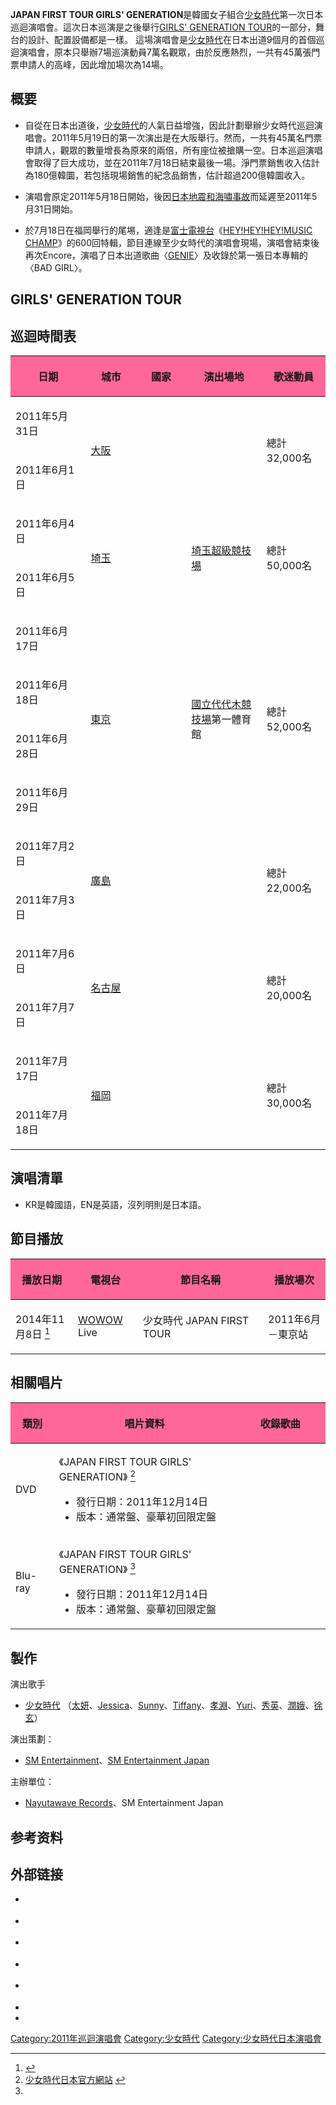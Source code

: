 {{Infobox concert tour
| concert_tour_name     = 少女時代第一次日本巡迴演唱會<br>JAPAN FIRST TOUR<br>GIRLS' GENERATION 
| image                 = 
| image_caption         = 
| artist                = [[少女時代|少女時代]]
| location              = {{JPN}} 14
| album                 = 《[[Girls'_Generation_(日本專輯)|GIRLS' GENERATION]]》
| start_date            = 2011年5月31日
| end_date              = 2011年7月18日
| number_of_legs        = 1
| number_of_shows       = 14
| last_tour             = [[Girls'_Generation_The_1st_Asia_Tour_-_Into_The_New_World|Girls' Generation The 1st Asia Tour - Into The New World]] <br /> (2009-2010)
| this_tour             = '''JAPAN FIRST TOUR GIRLS' GENERATION''' <br /> (2011)
| next_tour             = [[GIRLS'_GENERATION_TOUR|GIRLS' GENERATION TOUR]] <br /> (2011-2012)
}}

'''JAPAN FIRST TOUR GIRLS' GENERATION'''是韓國女子組合[[少女時代|少女時代]]第一次日本巡迴演唱會。這次日本巡演是之後舉行[[GIRLS'_GENERATION_TOUR|GIRLS' GENERATION TOUR]]的一部分，舞台的設計、配置設備都是一樣。 這場演唱會是[[少女時代|少女時代]]在日本出道9個月的首個巡迴演唱會，原本只舉辦7場巡演動員7萬名觀眾，由於反應熱烈，一共有45萬張門票申請人的高峰，因此增加場次為14場。

== 概要 ==
* 自從在日本出道後，[[少女時代|少女時代]]的人氣日益增強，因此計劃舉辦少女時代巡迴演唱會。2011年5月19日的第一次演出是在大阪舉行。然而，一共有45萬名門票申請人，觀眾的數量增長為原來的兩倍，所有座位被搶購一空。日本巡迴演唱會取得了巨大成功，並在2011年7月18日結束最後一場。淨門票銷售收入估計為180億韓圜，若包括現場銷售的紀念品銷售，估計超過200億韓圜收入。

* 演唱會原定2011年5月18日開始，後因[[2011年日本東北地方太平洋近海地震|日本地震和海嘯事故]]而延遲至2011年5月31日開始。

* 於7月18日在福岡舉行的尾埸，適逢是[[富士電視台|富士電視台]]《[[HEY!HEY!HEY!MUSIC_CHAMP|HEY!HEY!HEY!MUSIC CHAMP]]》的600回特輯，節目連線至少女時代的演唱會現場，演唱會結束後再次Encore，演唱了日本出道歌曲〈[[Genie_(單曲)|GENIE]]〉及收錄於第一張日本專輯的〈BAD GIRL〉。

== GIRLS' GENERATION TOUR ==
{{參見|GIRLS' GENERATION TOUR}}

== 巡迴時間表 ==
{| class=wikitable style=text-align:center width=70%
! style="background:#FF6699; width:15%"| 日期
! style="background:#FF6699; width:10%"| 城市
! style="background:#FF6699; width:10%"| 國家
! style="background:#FF6699; width:15%"| 演出場地
! style="background:#FF6699; width:10%"| 歌迷動員
|- 
| 2011年5月31日
|rowspan=2| [[大阪市|大阪]]
|rowspan=14| {{JPN}}
|rowspan=2| {{link-ja|大阪城劇場|大阪城ホール}}
|rowspan=2| 總計32,000名
|-
| 2011年6月1日 
|-
| 2011年6月4日
|rowspan=2| [[埼玉縣|埼玉]]
|rowspan=2| [[埼玉超級競技場|埼玉超級競技場]]
|rowspan=2| 總計50,000名
|-
| 2011年6月5日 
|-
| 2011年6月17日
|rowspan=4| [[東京|東京]]
|rowspan=4| [[國立代代木競技場|國立代代木競技場]]第一體育館
|rowspan=4| 總計52,000名
|-
| 2011年6月18日
|-
| 2011年6月28日
|-
| 2011年6月29日
|-
| 2011年7月2日
|rowspan=2| [[廣島|廣島]]
|rowspan=2| {{link-ja|廣島綠色競技場|広島県立総合体育館}}
|rowspan=2| 總計22,000名
|-
| 2011年7月3日
|-
| 2011年7月6日
|rowspan=2| [[名古屋|名古屋]]
|rowspan=2| {{link-ja|名古屋市綜合體育館|名古屋市総合体育館}}
|rowspan=2| 總計20,000名
|-
| 2011年7月7日
|-
| 2011年7月17日
|rowspan=2| [[福岡|福岡]]
|rowspan=2| {{link-ja|福岡海洋展覽中心|マリンメッセ福岡}}
|rowspan=2| 總計30,000名
|-
| 2011年7月18日
|}

== 演唱清單 ==
* KR是韓國語，EN是英語，沒列明則是日本語。
{{hidden
| headercss = background: #FF6699; font-size: 100%; width: 65%;
| contentcss = text-align: left; font-size: 100%; width: 65%;
| header = 歌單
| content =
; VCR #1：Opening
* [[Genie_(單曲)|GENIE]]
* you-aholic
* [[Mr._Taxi/Run_Devil_Run|MR.TAXI]]
* I'm In Love With THE HERO
* Let It Rain
; Mnet：自我介紹
* Snowy Wish <small>(KR)</small>
* Etude <small>(KR)</small>
* Kissing You_Rearranged <small>(KR)</small>
* [[Oh!_(專輯)|Oh!]]_House Ver. <small>(KR)</small>
; VCR #2
※ [[金孝淵|孝淵]] Solo - Don't Stop The Music <ref>原唱者：[[Rihanna|Rihanna]]</ref> <small>(EN)</small> ※<br/>
※ [[鄭秀妍|Jessica]] Solo - Almost <ref>原唱者：{{link-en|Tamia|Tamia}}</ref> <small>(EN)</small> ※<br/>
※ [[李順圭|Sunny]] Solo - Three <ref>原唱者：[[Britney_Spears|Britney Spears]]</ref> <small>(EN)</small> ※ 
* Lady Marmalade <ref>原唱者：{{link-en|LaBelle|LaBelle}}</ref> （[[太妍|太妍]]、[[黃美英|Tiffany]]） <small>(EN)</small>
; VCR #3
* THE GREAT ESCAPE
* BAD GIRL
; VCR #4
※ [[太妍|太妍]] Solo - Devil's cry (Run Devil Run Intro) <small>(KR)</small> ※
* [[Mr._Taxi/Run_Devil_Run|Run Devil Run]]
* Beautiful Stranger
* Hoot_Rock Ver.
; VCR #5
※ [[權俞利|Yuri]] Solo - If <ref>原唱者：[[Janet_Jackson|Janet Jackson]]</ref> <small>(EN)</small> ※<br/>
※ [[秀英_(少女时代)|秀英]] Solo - Sway <ref>原唱者：[[Pussy_Cat_Dolls|Pussy Cat Dolls]]</ref> <small>(EN)</small> ※<br/>
※ [[徐玄|徐玄]] Solo - Stuff Like That There <ref>原唱者：[[Kelly_Clarkson|Kelly Clarkson]]</ref> <small>(EN)</small> ※<br/>
※ [[潤娥|潤娥]] Solo - 4 Minutes <ref>原唱者：[[Madonna|Madonna]]</ref> <small>(EN)</small> ※
; VCR #6
* [[Danny_Boy|Danny Boy]] <ref>原唱者：{{link-en|Elsie Griffin|Elsie Griffin}}</ref> （[[太妍|太妍]]、[[鄭秀妍|Jessica]]、[[李順圭|Sunny]]、[[黃美英|Tiffany]]、[[徐玄|徐玄]]）
* Complete <small>(KR)</small>
; Encore #1
* 童話 (My Child) <small>(KR)</small>
; VCR #7
* 冷麵 (冷卻你的臉) <ref>原唱者：[[朴明秀|朴明秀]]、[[鄭秀妍|Jessica]]－《[[無限挑戰|無限挑戰]][[奧林匹克歌謠祭|奧林匹克歌謠祭]]》</ref> <small>(KR)</small>
* HaHaHa Song <small>(KR)</small>
* [[Gee_(單曲)|Gee]]
* BORN TO BE A LADY
; Encore #2
* [[閃亮新世界|閃亮新世界]] (Into The New World) <small>(KR)</small>
* 加油! (Way To Go) <small>(KR)</small>
* [[少女時代_(專輯)|Baby Baby]] <small>(KR)</small>
; Mnet
* It's Fantastic_All Members Ver. <ref>原唱者：[[鄭秀妍|Jessica]]、[[黃美英|Tiffany]]、[[徐玄|徐玄]]</ref>
; Special Encore (只限7月18日尾場)
* [[Genie_(單曲)|GENIE]]
* BAD GIRL
}}

== 節目播放 ==
{| class=wikitable style=text-align:center width=70%
! style="background:#FF6699; width:15%"| 播放日期
! style="background:#FF6699; width:10%"| 電視台
! style="background:#FF6699; width:30%"| 節目名稱
! style="background:#FF6699; width:15%"| 播放場次
|-
| 2014年11月8日 <ref>{{cite web |language=ja |url=http://www.wowow.co.jp/music/gg/ |title=少女時代 JAPAN TOUR 一挙放送! |publisher=[[WOWOW|WOWOW]] |date=2014-11-08 |accessdate=2014-11-07 |archive-date=2014-11-01 |archive-url=https://web.archive.org/web/20141101013128/http://www.wowow.co.jp/music/gg/ |dead-url=no }}</ref> || [[WOWOW|WOWOW]] Live || 少女時代 JAPAN FIRST TOUR || 2011年6月－東京站
|}

== 相關唱片 ==
{|class=wikitable width=70%
! style="background:#FF6699" width="75px"| 類別
! style="background:#FF6699" width="450px"| 唱片資料
! style="background:#FF6699" width="250px"| 收錄歌曲
|-
! DVD
| 《JAPAN FIRST TOUR GIRLS' GENERATION》 <ref name="dvd">[http://www.girls-generation.jp/TheBEST_Discography/#JFT1 少女時代日本官方網站] {{Wayback|url=http://www.girls-generation.jp/TheBEST_Discography/#JFT1 |date=20141108133317 }} {{ja}}</ref>
* 發行日期：2011年12月14日
* 版本：通常盤、豪華初回限定盤
|rowspan=2 style="font-size: 85%;"|
{{hidden|曲目|
# '''Opening VCR'''
# GENIE 
# you-aholic 
# MR.TAXI 
# I'm In Love With The HERO 
# '''VCR'''
# Let It Rain
# '''Ment'''
# Sonwy Wish
# ETUDE 
# Kissing You
# Oh!
# '''VCR'''
# The Great Escape
# '''VCR'''
# Bad Girl 
# '''VCR'''
# Devil's cry
# Run Devil Run
# Beautiful Stranger
# HOOT_Rock Ver.
# Complete
# My Child
# '''VCR'''
# Ice Boy
# HaHaHa Song
# Gee
# '''Ment'''
# BORN TO BE A LADY
# Into The New World
# Way To Go
# '''Ment'''
# It's Fantastic!_All Member Ver. }}
|-
! Blu-ray
| 《JAPAN FIRST TOUR GIRLS' GENERATION》 <ref name="dvd" />
* 發行日期：2011年12月14日
* 版本：通常盤、豪華初回限定盤
|}

== 製作 ==
; 演出歌手
* [[少女時代|少女時代]] （[[太妍|太妍]]、[[鄭秀妍|Jessica]]、[[李順圭|Sunny]]、[[黃美英|Tiffany]]、[[金孝淵|孝淵]]、[[權俞利|Yuri]]、[[秀英_(少女时代)|秀英]]、[[潤娥|潤娥]]、[[徐玄|徐玄]]）
; 演出策劃：
* [[SM_Entertainment|SM Entertainment]]、[[SM_Entertainment|SM Entertainment Japan]]
; 主辦單位：
* [[環球音樂_(日本)|Nayutawave Records]]、SM Entertainment Japan

== 参考资料 ==
{{reflist|2}}

== 外部链接 ==
* {{official|girlsgeneration.smtown.com/ 少女時代韓國}} {{ko}}
* {{official|www.universal-music.co.jp/girlsgeneration/ 少女時代日本環球}} {{ja}}
* {{official|www.girls-generation.jp 少女時代日本}} {{ja}}
* {{official|www.smtown.com/ 經紀公司 SM Entertainment}} {{ko}}
* {{official|www.universal-music.co.jp/ 日本環球}} {{ja}}
* {{Youtube|user=girlsgeneration|少女時代}}
* {{Facebook|girlsgeneration|少女時代}}

{{少女時代}}
{{SM Entertainment}}

[[Category:2011年巡迴演唱會|Category:2011年巡迴演唱會]]
[[Category:少女時代|Category:少女時代]]
[[Category:少女時代日本演唱會|Category:少女時代日本演唱會]]